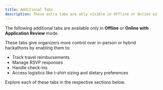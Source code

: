 ```yaml
---
title: Additional Tabs
description: These extra tabs are only visible in Offline or Online with Application Review hackathon modes.
---
```


<Callout title="Mode Specific Tabs" type="info">
  The following additional tabs are available only in <strong>Offline</strong> or <strong>Online with Application Review</strong> mode.
</Callout>

These tabs give organizers more control over in-person or hybrid hackathons by enabling them to:

- Track travel reimbursements
- Manage RSVP responses
- Handle check-ins
- Access logistics like t-shirt sizing and dietary preferences

Explore each of these tabs in the respective sections below.
